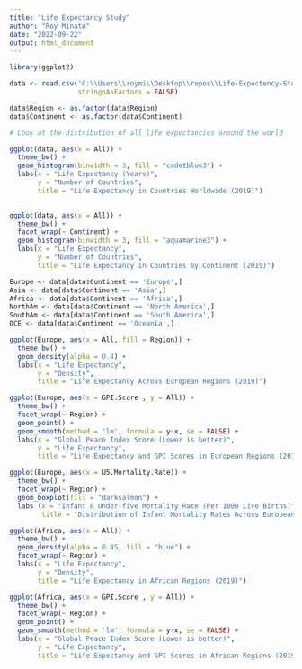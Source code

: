 ```yaml
---
title: "Life Expectancy Study"
author: "Roy Minato"
date: "2022-09-22"
output: html_document
---
```


```r
library(ggplot2)
```

```r
data <- read.csv('C:\\Users\\roymi\\Desktop\\repos\\Life-Expectency-Study\\dataset.csv', 
                 stringsAsFactors = FALSE)

data$Region <- as.factor(data$Region)
data$Continent <- as.factor(data$Continent)
```

```r
# Look at the distribution of all life expectancies around the world

ggplot(data, aes(x = All)) +
  theme_bw() +
  geom_histogram(binwidth = 3, fill = "cadetblue3") +
  labs(x = "Life Expectancy (Years)",
       y = "Number of Countries",
       title = "Life Expectancy in Countries Worldwide (2019)")
  
```


```r
ggplot(data, aes(x = All)) +
  theme_bw() +
  facet_wrap(~ Continent) +
  geom_histogram(binwidth = 3, fill = "aquamarine3") +
  labs(x = "Life Expectancy",
       y = "Number of Countries",
       title = "Life Expectancy in Countries by Continent (2019)")
```

```r
Europe <- data[data$Continent == 'Europe',]
Asia <- data[data$Continent == 'Asia',]
Africa <- data[data$Continent == 'Africa',]
NorthAm <- data[data$Continent == 'North America',]
SouthAm <- data[data$Continent == 'South America',]
OCE <- data[data$Continent == 'Oceania',]
```

```r
ggplot(Europe, aes(x = All, fill = Region)) +
  theme_bw() +
  geom_density(alpha = 0.4) +
  labs(x = "Life Expectancy",
       y = "Density",
       title = "Life Expectancy Across European Regions (2019)")
```

```r
ggplot(Europe, aes(x = GPI.Score , y = All)) +
  theme_bw() +
  facet_wrap(~ Region) +
  geom_point() +
  geom_smooth(method = 'lm', formula = y~x, se = FALSE) +
  labs(x = "Global Peace Index Score (Lower is better)",
       y = "Life Expectancy",
       title = "Life Expectancy and GPI Scores in European Regions (2019)")
```

```r
ggplot(Europe, aes(x = U5.Mortality.Rate)) +
  theme_bw() +
  facet_wrap(~ Region) +
  geom_boxplot(fill = "darksalmon") +
  labs (x = "Infant & Under-five Mortality Rate (Per 1000 Live Births)",
        title = "Distribution of Infant Mortality Rates Across European Regions (2019)")
```

```r
ggplot(Africa, aes(x = All)) +
  theme_bw() +
  geom_density(alpha = 0.45, fill = "blue") +
  facet_wrap(~ Region) +
  labs(x = "Life Expectancy",
       y = "Density",
       title = "Life Expectancy in African Regions (2019)")
```

```r
ggplot(Africa, aes(x = GPI.Score , y = All)) +
  theme_bw() +
  facet_wrap(~ Region) +
  geom_point() +
  geom_smooth(method = 'lm', formula = y~x, se = FALSE) +
  labs(x = "Global Peace Index Score (Lower is better)",
       y = "Life Expectancy",
       title = "Life Expectancy and GPI Scores in African Regions (2019)")
```


